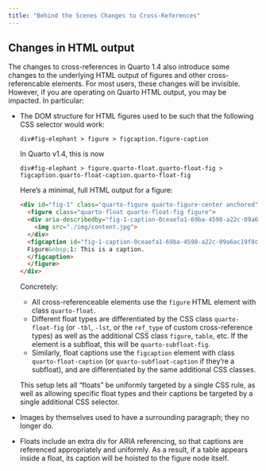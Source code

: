 ```yaml
---
title: "Behind the Scenes Changes to Cross-References"
---
```


## Changes in HTML output

The changes to cross-references in Quarto 1.4 also introduce some changes to the underlying HTML output of figures and other cross-referencable elements. For most users, these changes will be invisible. However, if you are operating on Quarto HTML output, you may be impacted. In particular:

- The DOM structure for HTML figures used to be such that the following CSS selector would work:
  
  ```
  div#fig-elephant > figure > figcaption.figure-caption
  ```
  
  In Quarto v1.4, this is now
  
  ```
  div#fig-elephant > figure.quarto-float.quarto-float-fig > figcaption.quarto-float-caption.quarto-float-fig
  ```

  Here's a minimal, full HTML output for a figure:

  ```html
  <div id="fig-1" class="quarto-figure quarto-figure-center anchored">
    <figure class="quarto-float quarto-float-fig figure">
    <div aria-describedby="fig-1-caption-0ceaefa1-69ba-4598-a22c-09a6ac19f8ca">
      <img src="./img/content.jpg">
    </div>
    <figcaption id="fig-1-caption-0ceaefa1-69ba-4598-a22c-09a6ac19f8ca" class="figure quarto-float-caption quarto-float-fig">
    Figure&nbsp;1: This is a caption.
    </figcaption>
    </figure>
  </div>
  ```

  Concretely: 

  - All cross-referenceable elements use the `figure` HTML element with class `quarto-float`.
  - Different float types are differentiated by the CSS class `quarto-float-fig` (or `-tbl`, `-lst`, or the `ref_type` of custom cross-reference types) as well as the additional CSS class `figure`, `table`, etc. 
    If the element is a subfloat, this will be `quarto-subfloat-fig`.
  - Similarly, float captions use the `figcaption` element with class `quarto-float-caption` (or `quarto-subfloat-caption` if they're a subfloat), and are differentiated by the same additional CSS classes.
  
  This setup lets all "floats" be uniformly targeted by a single CSS rule, as well as allowing specific float types and their captions be targeted by a single additional CSS selector.

- Images by themselves used to have a surrounding paragraph; they no longer do.

- Floats include an extra div for ARIA referencing, so that captions are referenced appropriately and uniformly. 
  As a result, if a table appears inside a float, its caption will be hoisted to the figure node itself.

